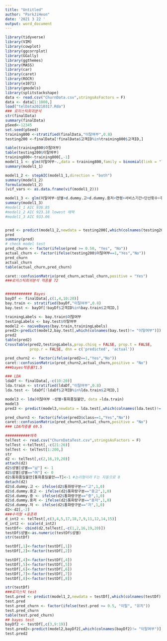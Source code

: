 ```yaml
---
title: "Untitled"
author: "ParkJiHeon"
date: '2021 3 22 '
output: word_document
---
```


```r
library(tidyverse)
library(VIM)
library(cowplot)
library(ggcorrplot)
library(GGally)
library(ggthemes)
library(MASS)
library(car)
library(caret)
library(ROCR)
library(e1071)
library(gmodels)
library(splitstackshape)
data <- read.csv("ChurnData.csv",stringsAsFactors = F)
data <- data[1:1000,]
load("telData20210317.Rda")
### 로지스틱회귀분석
str(finalData)
summary(finalData)
pSeed<-12345
set.seed(pSeed)
training800 <-stratified(finalData,"이탈여부",0.8)
testing200 <-finalData[!finalData$고객ID%in%training800$고객ID,]

table(training800$이탈여부)
table(testing200$이탈여부)
training800<-training800[,-1]
model1_1 <- glm(이탈여부~.,data = training800,family = binomial(link = "logit"))
summary(model1_1)

model1_2 <- stepAIC(model1_1,direction = "both")
summary(model1_2)
formula(model1_2)
(vif_vars <- as.data.frame(vif(model1_2)))

model1_3 <- glm(이탈여부~성별+d.dummy.고+d.dummy.중저+연령+서비스기간+단선횟수+주간통화횟수+주간통화시간_분+야간통화횟수+주말통화횟수+주말통화시간_분+국내통화시간_분,data = training800,family = binomial)
summary(model1_3)
#model1_1 AIC 936.85
#model1_2 AIC 923.18 lowest 채택
#model1_3 AIC 933.06


pred <- predict(model1_2,newdata = testing200[,which(colnames(testing200)!= "이탈여부")],type = "response")
pred
summary(pred)
# check model test
pred_churn <- factor(ifelse(pred >= 0.50, "Yes", "No"))
actual_churn <- factor(ifelse(testing200$이탈여부==1,"Yes","No"))
pred_churn
actual_churn
table(actual_churn,pred_churn)

caret::confusionMatrix(pred_churn,actual_churn,positive = "Yes")
###로지스틱회귀분석 적중률 72


############ Bayes
bayDf <- finalData[,c(1,4,10:20)]
bay.train <- stratified(bayDf,"이탈여부",0.8)
bay.test <- bayDf[!bayDf$고객ID%in%bay.train$고객ID,]

trainingLabels <- bay.train$이탈여부
testingLabels <- bay.test$이탈여부
model2 <- naiveBayes(bay.train,trainingLabels)
pred2<-predict(model2,bay.test[,which(colnames(bay.test)!= "이탈여부")])
pred2
table(pred2)
CrossTable(pred2,testingLabels,prop.chisq = FALSE, prop.t = FALSE, 
           prop.r = FALSE, dnn = c('predicted', 'actual'))

pred_churn2 <- factor(ifelse(pred2==1,"Yes","No"))
caret::confusionMatrix(pred_churn2,actual_churn,positive = "No")
###bayes적중률71.5

### LDA
ldaDf <- finalData[,-c(10:20)]
lda.train <- stratified(ldaDf,"이탈여부",0.8)
lda.test <- ldaDf[!ldaDf$고객ID%in%lda.train$고객ID,]

model3 <- lda(이탈여부 ~성별+통화품질불만, data =lda.train)
model3
pred3 <- predict(model3,newdata = lda.test[,which(colnames(lda.test)!= "이탈여부")])

pred_churn3 <- factor(ifelse(pred3$class==1,"Yes","No"))
caret::confusionMatrix(pred_churn3,actual_churn,positive = "No")
### LDA적중률 69.5

###########에측
telTest <- read.csv("ChurnDataTest.csv",stringsAsFactors = F)
telTest <-telTest[,-c(21:26)]
telTest <- telTest[1:200,]
str
d2 <- telTest[,c(2,16,19,20)]
attach(d2)
d2$성별[성별=="남"] <- 1
d2$성별[성별=="여"] <- 0
d2$통화품질불만[통화품질불만==T]<-1 #논리형이라 F는 자동으로 0
detach(d2)
d2$d.dummy.고 <- ifelse(d2$통화량구분=="고",1,0)
d2$d.dummy.중고 <- ifelse(d2$통화량구분=="중고",1,0)
d2$d.dummy.중 <- ifelse(d2$통화량구분=="중",1,0)
d2$d.dummy.중저 <- ifelse(d2$통화량구분=="중저",1,0)
d2$d.dummy.저 <- ifelse(d2$통화량구분=="저",1,0)
d2<-d2[,-2]
###수치형 +표준화 
d_int2 <- telTest[,c(3,4,5,17,18,7,9,11,12,14,15)]
d_int2 <- scale(d_int2)
testDf<- cbind(d2,telTest[,-c(1,2,16,19,20)])
testDf$성별<-as.numeric(testDf$성별)
str(testDf)

testDf[,1]<-factor(testDf[,1])
testDf[,2]<-factor(testDf[,2])

testDf[,4]<-factor(testDf[,4])
testDf[,5]<-factor(testDf[,5])
testDf[,6]<-factor(testDf[,6])
testDf[,7]<-factor(testDf[,7])
testDf[,8]<-factor(testDf[,8])

str(testDf)
###로지스틱 test
test.pred <- predict(model1_2,newdata = testDf[,which(colnames(testDf)!= "이탈여부")],type = "response")
test.pred
test.pred_churn <- factor(ifelse(test.pred >= 0.5, "이탈", "유지"))
test.pred_churn
table(test.pred_churn)
## bayes test
bayDf2 <- testDf[,c(3,9:19)]
test.pred2<-predict(model2,bayDf2[,which(colnames(bayDf2)!= "이탈여부")])
test.pred2

```